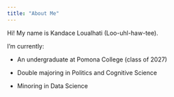 ```yaml
---
title: "About Me"
---
```


Hi! My name is Kandace Loualhati (Loo-uhl-haw-tee).

I'm currently:

-   An undergraduate at Pomona College (class of 2027)

-   Double majoring in Politics and Cognitive Science

-   Minoring in Data Science

